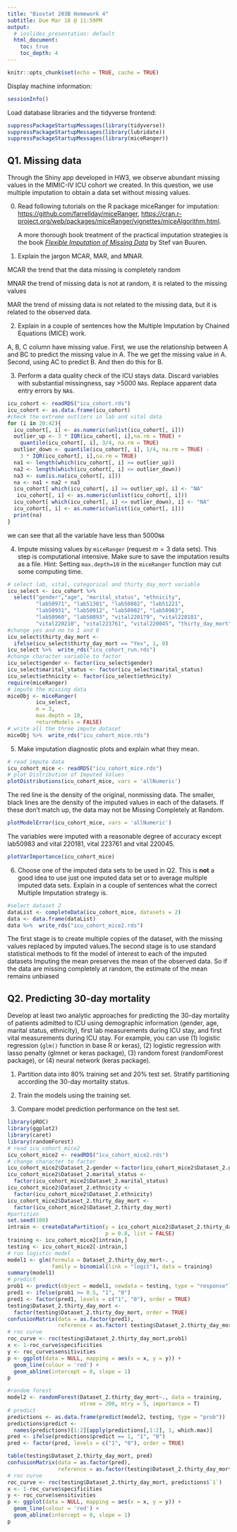 ```yaml
---
title: "Biostat 203B Homework 4"
subtitle: Due Mar 18 @ 11:59PM
output:
  # ioslides_presentation: default
  html_document:
    toc: true
    toc_depth: 4
---
```


```r
knitr::opts_chunk$set(echo = TRUE, cache = TRUE)
```

Display machine information:
```r
sessionInfo()
```
Load database libraries and the tidyverse frontend:
```r
suppressPackageStartupMessages(library(tidyverse))
suppressPackageStartupMessages(library(lubridate))
suppressPackageStartupMessages(library(miceRanger))
```

## Q1. Missing data

Through the Shiny app developed in HW3, we observe abundant missing values in the MIMIC-IV ICU cohort we created. In this question, we use multiple imputation to obtain a data set without missing values.

0. Read following tutorials on the R package miceRanger for imputation: <https://github.com/farrellday/miceRanger>, <https://cran.r-project.org/web/packages/miceRanger/vignettes/miceAlgorithm.html>.

    A more thorough book treatment of the practical imputation strategies is the book [*_Flexible Imputation of Missing Data_*](https://stefvanbuuren.name/fimd/) by Stef van Buuren. 


1. Explain the jargon MCAR, MAR, and MNAR.

MCAR the trend that the data missing is completely random

MNAR the trend of missing data is not at random, it is related to the missing values

MAR the trend of missing data is not related to the missing data, but it is related to the observed data.

2. Explain in a couple of sentences how the Multiple Imputation by Chained Equations (MICE) work.

A, B, C column have missing value. First, we use the relationship between A and BC to predict the missing value in A. The we get the missing value in A. Second, using AC to predict B. And then do this for B. 

3. Perform a data quality check of the ICU stays data. Discard variables with substantial missingness, say >5000 `NA`s. Replace apparent data entry errors by `NA`s.

```r
icu_cohort <- readRDS("icu_cohort.rds")
icu_cohort <- as.data.frame(icu_cohort)
#check the extreme outliers in lab and vital data
for (i in 28:42){
  icu_cohort[, i] <- as.numeric(unlist(icu_cohort[, i]))
  outlier_up <- 3 * IQR(icu_cohort[, i],na.rm = TRUE) + 
    quantile(icu_cohort[, i], 3/4, na.rm = TRUE)
  outlier_down <- quantile(icu_cohort[, i], 1/4, na.rm = TRUE) - 
    3 * IQR(icu_cohort[, i],na.rm = TRUE) 
  na1 <- length(which(icu_cohort[, i] >= outlier_up))
  na2 <- length(which(icu_cohort[, i] <= outlier_down))
  na3 <- sum(is.na(icu_cohort[, i])) 
  na <- na1 + na2 + na3
  icu_cohort[ which(icu_cohort[, i] >= outlier_up), i] <- "NA"
   icu_cohort[, i] <- as.numeric(unlist(icu_cohort[, i]))
  icu_cohort[ which(icu_cohort[, i] <= outlier_down), i] <- "NA"
  icu_cohort[, i] <- as.numeric(unlist(icu_cohort[, i]))
  print(na) 
}
```

we can see that all the variable have less than 5000`NA`

4. Impute missing values by `miceRanger` (request $m=3$ data sets). This step is computational intensive. Make sure to save the imputation results as a file. Hint: Setting `max.depth=10` in the `miceRanger` function may cut some computing time.

```r
# select lab, vital, categorical and thirty_day_mort variable
icu_select <- icu_cohort %>% 
  select("gender","age", "marital_status", "ethnicity",
         "lab50971", "lab51301", "lab50882", "lab51221",
         "lab50931", "lab50912", "lab50902", "lab50983",
         "lab50960", "lab50893", "vital220179", "vital220181",
         "vital220210", "vital223761", "vital220045", "thirty_day_mort") 
#change yes and no to 1 and 0
icu_select$thirty_day_mort <- 
  ifelse(icu_select$thirty_day_mort == "Yes", 1, 0)
icu_select %>%  write_rds("icu_cohort_run.rds")
#change character variable to factor
icu_select$gender <- factor(icu_select$gender)
icu_select$marital_status <- factor(icu_select$marital_status)
icu_select$ethnicity <- factor(icu_select$ethnicity)
require(miceRanger)
# impute the missing data
miceObj <- miceRanger(
         icu_select,
         m = 3,
         max.depth = 10,
         returnModels = FALSE)
# write all the three impute dataset
miceObj %>%  write_rds("icu_cohort_mice.rds")
```

5. Make imputation diagnostic plots and explain what they mean.

```r
# read impute data
icu_cohort_mice <- readRDS("icu_cohort_mice.rds")
# plot Distribution of Imputed Values
plotDistributions(icu_cohort_mice, vars = 'allNumeric')
```

The red line is the density of the original, nonmissing data. The smaller, black lines are the density of the imputed values in each of the datasets. If these don’t match up, the data may  not be Missing Completely at Random.


```r
plotModelError(icu_cohort_mice, vars = 'allNumeric')
```
 The variables were imputed with a reasonable degree of accuracy except lab50983 and vital 220181, vital 223761 and vital 220045.
 
```r
plotVarImportance(icu_cohort_mice)
```
 

6. Choose one of the imputed data sets to be used in Q2. This is **not** a good idea to use just one imputed data set or to average multiple imputed data sets. Explain in a couple of sentences what the correct Multiple Imputation strategy is.

```r
#select dataset 2
dataList <- completeData(icu_cohort_mice, datasets = 2)
data <- data.frame(dataList)
data %>%  write_rds("icu_cohort_mice2.rds")
```


The first stage is to create multiple copies of the dataset, with the missing values replaced by imputed values.The second stage is to use standard statistical methods to fit the model of interest to each of the imputed datasets
Imputing the mean preserves the mean of the observed data. So if the data are missing completely at random, the estimate of the mean remains unbiased

## Q2. Predicting 30-day mortality

Develop at least two analytic approaches for predicting the 30-day mortality of patients admitted to ICU using demographic information (gender, age, marital status, ethnicity), first lab measurements during ICU stay, and first vital measurements during ICU stay. For example, you can use (1) logistic regression (`glm()` function in base R or keras), (2) logistic regression with lasso penalty (glmnet or keras package), (3) random forest (randomForest package), or (4) neural network (keras package).

1. Partition data into 80% training set and 20% test set. Stratify partitioning according the 30-day mortality status.

2. Train the models using the training set.

3. Compare model prediction performance on the test set.

```r
library(pROC)
library(ggplot2)
library(caret)
library(randomForest)
# read icu_cohort_mice2
icu_cohort_mice2 <- readRDS("icu_cohort_mice2.rds")
# change character to factor
icu_cohort_mice2$Dataset_2.gender <-factor(icu_cohort_mice2$Dataset_2.gender)
icu_cohort_mice2$Dataset_2.marital_status <-
  factor(icu_cohort_mice2$Dataset_2.marital_status)
icu_cohort_mice2$Dataset_2.ethnicity <-
  factor(icu_cohort_mice2$Dataset_2.ethnicity)
icu_cohort_mice2$Dataset_2.thirty_day_mort <-
  factor(icu_cohort_mice2$Dataset_2.thirty_day_mort)
#partition
set.seed(100)
intrain <- createDataPartition(y = icu_cohort_mice2$Dataset_2.thirty_day_mort,
                               p = 0.8, list = FALSE)
training <- icu_cohort_mice2[intrain,]
testing <- icu_cohort_mice2[-intrain,]
# run logistic model
model1 <- glm(formula = Dataset_2.thirty_day_mort~. ,
              family = binomial(link = "logit"), data = training)
summary(model1)
# predict 
prob1 <- predict(object = model1, newdata = testing, type = "response")
pred1 <- ifelse(prob1 >= 0.5, "1", "0")
pred1 <- factor(pred1, levels = c("1", "0"), order = TRUE)
testing$Dataset_2.thirty_day_mort <- 
  factor(testing$Dataset_2.thirty_day_mort, order = TRUE)
confusionMatrix(data = as.factor(pred1), 
                reference = as.factor( testing$Dataset_2.thirty_day_mort))
# roc curve
roc_curve <- roc(testing$Dataset_2.thirty_day_mort,prob1)
x <- 1-roc_curve$specificities
y <- roc_curve$sensitivities
p <- ggplot(data = NULL, mapping = aes(x = x, y = y)) +
  geom_line(colour = 'red') +
  geom_abline(intercept = 0, slope = 1)
p
```

```r
#random forest
model2 <- randomForest(Dataset_2.thirty_day_mort~., data = training, 
                       ntree = 200, mtry = 5, importance = T)
# predict
predictions <- as.data.frame(predict(model2, testing, type = "prob"))
predictions$predict <- 
  names(predictions)[1:2][apply(predictions[,1:2], 1, which.max)]
pred <- ifelse(predictions$predict == 1, "1", "0")
pred <- factor(pred, levels = c("1", "0"), order = TRUE)

table(testing$Dataset_2.thirty_day_mort, pred)
confusionMatrix(data = as.factor(pred),
                reference = as.factor(testing$Dataset_2.thirty_day_mort))
# roc curve
roc_curve <- roc(testing$Dataset_2.thirty_day_mort, predictions$`1`)
x <- 1-roc_curve$specificities
y <- roc_curve$sensitivities
p <- ggplot(data = NULL, mapping = aes(x = x, y = y)) +
  geom_line(colour = 'red') +
  geom_abline(intercept = 0, slope = 1)
p
```






